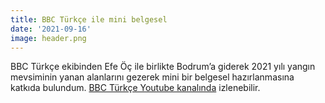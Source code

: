 ```yaml
---
title: BBC Türkçe ile mini belgesel
date: '2021-09-16'
image: header.png
---
```


BBC Türkçe ekibinden Efe Öç ile birlikte Bodrum'a giderek 2021 yılı yangın mevsiminin yanan alanlarını gezerek mini bir belgesel hazırlanmasına katkıda bulundum. [BBC Türkçe Youtube kanalında](https://www.youtube.com/watch?v=Yi3uiS5lHQk) izlenebilir.
